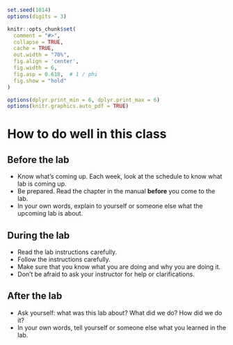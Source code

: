 ```r
set.seed(1014)
options(digits = 3)

knitr::opts_chunk$set(
  comment = "#>",
  collapse = TRUE,
  cache = TRUE,
  out.width = "70%",
  fig.align = 'center',
  fig.width = 6,
  fig.asp = 0.618,  # 1 / phi
  fig.show = "hold"
)

options(dplyr.print_min = 6, dplyr.print_max = 6)
options(knitr.graphics.auto_pdf = TRUE)
```
# How to do well in this class

## Before the lab {-}
*	Know what's coming up. Each week, look at the schedule to know what lab is coming up.
*	Be prepared. Read the chapter in the manual **before** you come to the lab.
*	In your own words, explain to yourself or someone else what the upcoming lab is about.

## During the lab {-}
*	Read the lab instructions carefully.
*	Follow the instructions carefully.
*	Make sure that you know what you are doing and why you are doing it.
*	Don't be afraid to ask your instructor for help or clarifications.

## After the lab {-}
*	Ask yourself: what was this lab about? What did we do? How did we do it?
*	In your own words, tell yourself or someone else what you learned in the lab.
